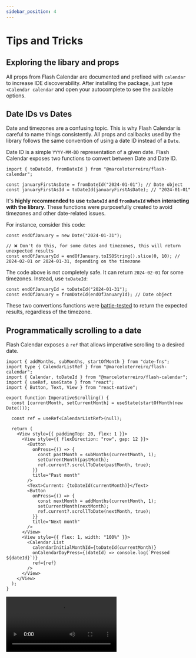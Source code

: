 ```yaml
---
sidebar_position: 4
---
```



# Tips and Tricks

## Exploring the libary and props

All props from Flash Calendar are documented and prefixed with `calendar` to
increase IDE discoverability. After installing the package, just type `<Calendar
calendar` and open your autocomplete to see the available options.

## Date IDs vs Dates

Date and timezones are a confusing topic. This is why Flash Calendar is careful to name things consistently. All props and callbacks used by the library follows the same convention of using a date ID instead of a `Date`.

Date ID is a simple `YYYY-MM-DD` representation of a given date. Flash Calendar exposes two functions to convert between Date and Date ID.

```tsx
import { toDateId, fromDateId } from "@marceloterreiro/flash-calendar";

const januaryFirstAsDate = fromDateId("2024-01-01"); // Date object
const januaryFirstAsId = toDateId(januaryFirstAsDate); // "2024-01-01"
```

It's **highly recommended to use `toDateId` and `fromDateId` when interacting with the library**. These functions were purposefully created to avoid timezones and other date-related issues.

For instance, consider this code:

```tsx
const endOfJanuary = new Date("2024-01-31");

// ❌ Don't do this, for some dates and timezones, this will return unexpected results
const endOfJanuaryId = endOfJanuary.toISOString().slice(0, 10); // 2024-02-01 or 2024-01-31, depending on the timezone
```

The code above is not completely safe. It can return `2024-02-01` for some timezones. Instead, use `toDateId`:

```tsx
const endOfJanuaryId = toDateId("2024-01-31");
const endOfJanuary = fromDateId(endOfJanuaryId); // Date object
```

These two convertions functions were [battle-tested](https://github.com/MarceloPrado/flash-calendar/blob/ee87cb1a695a42840f00f17bbaeb1a795a1e3ba0/packages/flash-calendar/src/helpers/dates.test.ts#L30-L130) to return the expected results, regardless of the timezone.

## Programmatically scrolling to a date

Flash Calendar exposes a `ref` that allows imperative scrolling to a desired date.

<HStack spacing={24} alignItems="flex-start">

<div>

```tsx
import { addMonths, subMonths, startOfMonth } from "date-fns";
import type { CalendarListRef } from "@marceloterreiro/flash-calendar";
import { Calendar, toDateId } from "@marceloterreiro/flash-calendar";
import { useRef, useState } from "react";
import { Button, Text, View } from "react-native";

export function ImperativeScrolling() {
  const [currentMonth, setCurrentMonth] = useState(startOfMonth(new Date()));

  const ref = useRef<CalendarListRef>(null);

  return (
    <View style={{ paddingTop: 20, flex: 1 }}>
      <View style={{ flexDirection: "row", gap: 12 }}>
        <Button
          onPress={() => {
            const pastMonth = subMonths(currentMonth, 1);
            setCurrentMonth(pastMonth);
            ref.current?.scrollToDate(pastMonth, true);
          }}
          title="Past month"
        />
        <Text>Current: {toDateId(currentMonth)}</Text>
        <Button
          onPress={() => {
            const nextMonth = addMonths(currentMonth, 1);
            setCurrentMonth(nextMonth);
            ref.current?.scrollToDate(nextMonth, true);
          }}
          title="Next month"
        />
      </View>
      <View style={{ flex: 1, width: "100%" }}>
        <Calendar.List
          calendarInitialMonthId={toDateId(currentMonth)}
          onCalendarDayPress={(dateId) => console.log(`Pressed ${dateId}`)}
          ref={ref}
        />
      </View>
    </View>
  );
}
```

</div>

<video controls width={250}>
  <source src={imperativeScrollVideo} type="video/mp4" />
</video>

</HStack>
